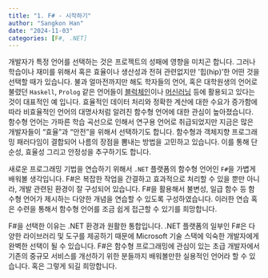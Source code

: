 ```yaml
---
title: "1. F# - 시작하기"
author: "Sangkon Han"
date: "2024-11-03"
categories: [F#, .NET]
---
```


개발자가 특정 언어를 선택하는 것은 프로젝트의 성패에 영향을 미치곤 합니다. 그러나 학습이나 재미를 위해서 혹은 효율이나 생산성과 전혀 관련없지만 '힙(hip)'한 어떤 것을 선택할 때가 있습니다. 불과 얼마전까지만 해도 학자들의 언어, 혹은 대학원생의 언어로 불렸던 `Haskell`, `Prolog` 같은 언어들이 [블럭체인](https://cardano.org/)이나 [머신러닝](https://arxiv.org/pdf/1805.10872) 등에 활용되고 있다는 것이 대표적인 예 입니다. 효율적인 데이터 처리와 정확한 계산에 대한 수요가 증가함에 따라 비효율적인 언어의 대명사처럼 알려진 함수형 언어에 대한 관심이 높아졌습니다. 함수형 언어는 가파른 학습 곡선으로 인해서 연구용 언어로 취급되었지만 지금은 많은 개발자들이 "효율"과 "안전"을 위해서 선택하기도 합니다. 함수형과 객체지향 프로그래밍 패러다임이 결합되어 나름의 장점을 뽐내는 방법을 고민하고 있습니다. 이를 통해 단순성, 효율성 그리고 안정성을 추구하기도 합니다.

새로운 프로그래밍 기법을 연습하기 위해서 `.NET` 플랫폼의 함수형 언어인 `F#`을 가볍게 배워볼 생각입니다. F#은 복잡한 작업을 간결하고 효과적으로 처리할 수 있을 뿐만 아니라, 개발 관련된 환경이 잘 구성되어 있습니다. F#을 활용해서 불변성, 일급 함수 등 함수형 언어가 제시하는 다양한 개념을 연습할 수 있도록 구성하였습니다. 이러한 연습 혹은 수련을 통해서 함수형 언어를 조금 쉽게 접근할 수 있기를 희망합니다.

F#을 선택한 이유는 .NET 환경과 원활한 통합입니다. .NET 플랫폼의 일부인 F#은 다양한 라이브러리 및 도구를 제공하기 때문에 Microsoft 기술 스택에 익숙한 개발자에게 완벽한 선택이 될 수 있습니다. F#은 함수형 프로그래밍에 관심이 있는 초급 개발자에서 기존의 중규모 서비스를 개선하기 위한 분들까지 배워볼만한 실용적인 언어라 할 수 있습니다. 혹은 그렇게 되길 희망합니다.
